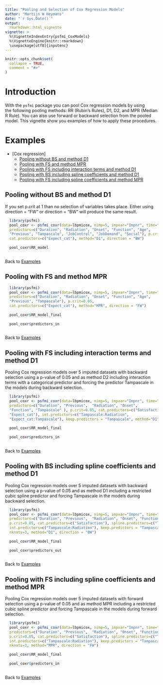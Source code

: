 ```yaml
---
title: "Pooling and Selection of Cox Regression Models"
author: "Martijn W Heymans"
date: "`r Sys.Date()`"
output:
  rmarkdown::html_vignette
vignette: >
  %\VignetteIndexEntry{psfmi_CoxModels}
  %\VignetteEngine{knitr::rmarkdown}
  \usepackage[utf8]{inputenc}
---
```


```r
knitr::opts_chunk$set(
  collapse = TRUE,
  comment = "#>"
)
```

# Introduction

With the `psfmi` package you can pool Cox regression models by using  
the following pooling methods: RR (Rubin's Rules), D1, D2, and MPR 
(Median R Rule). You can also use forward or backward selection from
the pooled model. This vignette show you examples of how to apply these 
procedures.

# Examples 

* [Cox regression]
    + [Pooling without BS and method D1] 
    + [Pooling with FS and method MPR] 
    + [Pooling with FS including interaction terms and method D1]
    + [Pooling with BS including spline coefficients and method D1]
    + [Pooling with FS including spline coefficients and method MPR]

## Pooling without BS and method D1

If you set p.crit at 1 than no selection of variables takes place. 
Either using direction = "FW" or direction = "BW" will produce the same
result.

```r

  library(psfmi)
  pool_coxr <- psfmi_coxr(data=lbpmicox, nimp=5, impvar="Impnr", time="Time", status="Status",
  predictors=c("Duration", "Radiation", "Onset", "Function", "Age",
  "Previous", "Tampascale", "JobControl", "JobDemand", "Social"), p.crit=1,
  cat.predictors=c("Expect_cat"), method="D1", direction = "BW")
  
  pool_coxr$RR_model
  
```  

Back to [Examples]

## Pooling with FS and method MPR

```r

  library(psfmi)
  pool_coxr <- psfmi_coxr(data=lbpmicox, nimp=5, impvar="Impnr", time="Time", status="Status",
  predictors=c("Duration", "Radiation", "Onset", "Function", "Age",
  "Previous", "Tampascale"), p.crit=0.05,
  cat.predictors=c("Expect_cat"), method="MPR", direction = "FW")
  
  pool_coxr$RR_model_final
  
  pool_coxr$predictors_in
  
```  

Back to [Examples]

## Pooling with FS including interaction terms and method D1

Pooling Cox regression models over 5 imputed datasets with backward selection
using a p-value of 0.05 and as method D2 including interaction terms with 
a categorical predictor and forcing the predictor Tampascale in the models 
during backward selection.

```r

  library(psfmi)
  pool_coxr <- psfmi_coxr(data=lbpmicox, nimp=5, impvar="Impnr", time="Time", status="Status",
  predictors=c("Duration", "Previous",  "Radiation", "Onset",
  "Function", "Tampascale" ), p.crit=0.05, cat.predictors=c("Satisfaction",
  "Expect_cat"), int.predictors=c("Tampascale:Radiation",
  "Expect_cat:Tampascale"), keep.predictors = "Tampascale", method="D1", direction = "FW")
  
  pool_coxr$RR_model_final
  
  pool_coxr$predictors_in
  
```  

Back to [Examples]

## Pooling with BS including spline coefficients and method D1

Pooling Cox regression models over 5 imputed datasets with backward selection
using a p-value of 0.05 and as method D1 including a restricted cubic spline 
predictor and forcing Tampascale in the models during backward selection.

```r

  library(psfmi)
  pool_coxr <- psfmi_coxr(data=lbpmicox, nimp=5, impvar="Impnr", time="Time", status="Status",
  predictors=c("Duration", "Previous",  "Radiation", "Onset", "Function"), 
  p.crit=0.05, cat.predictors=c("Satisfaction"), spline.predictors=c("Tampascale"),
  int.predictors=c("Tampascale:Radiation"), keep.predictors = "Tampascale", 
  nknots=3, method="D1", direction = "BW")
  
  pool_coxr$RR_model_final
  
  pool_coxr$predictors_out
  
```  

Back to [Examples]

## Pooling with FS including spline coefficients and method MPR

Pooling Cox regression models over 5 imputed datasets with forward selection
using a p-value of 0.05 and as method MPR including a restricted cubic spline 
predictor and forcing Tampascale in the models during forward selection.

```r

  library(psfmi)
  pool_coxr <- psfmi_coxr(data=lbpmicox, nimp=5, impvar="Impnr", time="Time", status="Status",
  predictors=c("Duration", "Previous",  "Radiation", "Onset", "Function"), 
  p.crit=0.05, cat.predictors=c("Satisfaction"), spline.predictors=c("Tampascale"),
  int.predictors=c("Tampascale:Radiation"), keep.predictors = "Tampascale", 
  nknots=3, method="MPR", direction = "FW")
  
  pool_coxr$RR_model_final
  
  pool_coxr$predictors_in
  
```  

Back to [Examples]